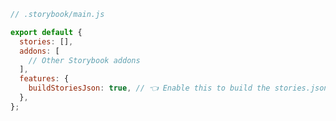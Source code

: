 ```js
// .storybook/main.js

export default {
  stories: [],
  addons: [
    // Other Storybook addons
  ],
  features: {
    buildStoriesJson: true, // 👈 Enable this to build the stories.json file
  },
};
```

